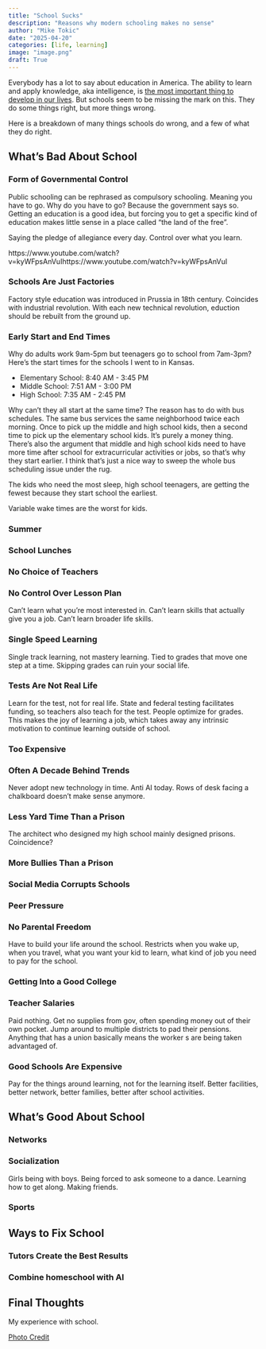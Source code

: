 ```yaml
---
title: "School Sucks"
description: "Reasons why modern schooling makes no sense"
author: "Mike Tokic"
date: "2025-04-20"
categories: [life, learning]
image: "image.png"
draft: True
---
```


Everybody has a lot to say about education in America. The ability to learn and apply knowledge, aka intelligence, is [the most important thing to develop in our lives](https://mftokic.github.io/posts/2025-01-31-knowledge/). But schools seem to be missing the mark on this. They do some things right, but more things wrong. 

Here is a breakdown of many things schools do wrong, and a few of what they do right. 

## What's Bad About School

### Form of Governmental Control

Public schooling can be rephrased as compulsory schooling. Meaning you have to go. Why do you have to go? Because the government says so. Getting an education is a good idea, but forcing you to get a specific kind of education makes little sense in a place called "the land of the free". 

Saying the pledge of allegiance every day. Control over what you learn. 

https://www.youtube.com/watch?v=kyWFpsAnVuIhttps://www.youtube.com/watch?v=kyWFpsAnVuI

### Schools Are Just Factories

Factory style education was introduced in Prussia in 18th century. Coincides with industrial revolution. With each new technical revolution, eduction should be rebuilt from the ground up. 

### Early Start and End Times 

Why do adults work 9am-5pm but teenagers go to school from 7am-3pm? Here's the start times for the schools I went to in Kansas. 

- Elementary School: 8:40 AM - 3:45 PM
- Middle School: 7:51 AM - 3:00 PM
- High School: 7:35 AM - 2:45 PM

Why can't they all start at the same time? The reason has to do with bus schedules. The same bus services the same neighborhood twice each morning. Once to pick up the middle and high school kids, then a second time to pick up the elementary school kids. It's purely a money thing. There's also the argument that middle and high school kids need to have more time after school for extracurricular activities or jobs, so that's why they start earlier. I think that's just a nice way to sweep the whole bus scheduling issue under the rug. 

The kids who need the most sleep, high school teenagers, are getting the fewest because they start school the earliest. 

Variable wake times are the worst for kids. 

### Summer

### School Lunches 

### No Choice of Teachers

### No Control Over Lesson Plan 

Can't learn what you're most interested in. Can't learn skills that actually give you a job. Can't learn broader life skills.

### Single Speed Learning 

Single track learning, not mastery learning. Tied to grades that move one step at a time. Skipping grades can ruin your social life. 

### Tests Are Not Real Life 

Learn for the test, not for real life. State and federal testing facilitates funding, so teachers also teach for the test. People optimize for grades. This makes the joy of learning a job, which takes away any intrinsic motivation to continue learning outside of school. 

### Too Expensive

### Often A Decade Behind Trends

Never adopt new technology in time. Anti AI today. Rows of desk facing a chalkboard doesn't make sense anymore. 

### Less Yard Time Than a Prison

The architect who designed my high school mainly designed prisons. Coincidence? 

### More Bullies Than a Prison 

### Social Media Corrupts Schools

### Peer Pressure

### No Parental Freedom

Have to build your life around the school. Restricts when you wake up, when you travel, what you want your kid to learn, what kind of job you need to pay for the school. 

### Getting Into a Good College

### Teacher Salaries

Paid nothing. Get no supplies from gov, often spending money out of their own pocket. Jump around to multiple districts to pad their pensions. Anything that has a union basically means the worker s are being taken advantaged of. 

### Good Schools Are Expensive 

Pay for the things around learning, not for the learning itself. Better facilities, better network, better families, better after school activities. 

## What's Good About School 

### Networks

### Socialization 

Girls being with boys. Being forced to ask someone to a dance. Learning how to get along. Making friends. 

### Sports

## Ways to Fix School 

### Tutors Create the Best Results

### Combine homeschool with AI

## Final Thoughts 

My experience with school. 

[Photo Credit](https://i0.wp.com/blog.education.nationalgeographic.org/wp-content/uploads/2016/09/france_in_xxi_century-_school.jpg?ssl=1)